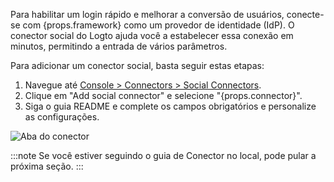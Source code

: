 
Para habilitar um login rápido e melhorar a conversão de usuários, conecte-se com {props.framework} como um provedor de identidade (IdP). O conector social do Logto ajuda você a estabelecer essa conexão em minutos, permitindo a entrada de vários parâmetros.

Para adicionar um conector social, basta seguir estas etapas:

1. Navegue até [Console > Connectors > Social Connectors](https://cloud.logto.io/to/connectors/social).
2. Clique em "Add social connector" e selecione "{props.connector}".
3. Siga o guia README e complete os campos obrigatórios e personalize as configurações.

<img src={connectorTabSocialImage} alt="Aba do conector" />

:::note
Se você estiver seguindo o guia de Conector no local, pode pular a próxima seção.
:::
